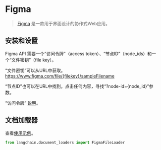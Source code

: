 # Figma
>[Figma](https://www.figma.com/) 是一款用于界面设计的协作式Web应用。

## 安装和设置

Figma API 需要一个“访问令牌”（access token）、“节点ID”（node_ids）和一个“文件密钥”（file key）。

“文件密钥”可以从URL中获取。https://www.figma.com/file/{filekey}/sampleFilename

“节点ID”也可以在URL中找到。点击任何内容，寻找“?node-id={node_id}”参数。

“访问令牌” [说明](https://help.figma.com/hc/en-us/articles/8085703771159-Manage-personal-access-tokens)。

## 文档加载器

查看[使用示例](/docs/modules/data_connection/document_loaders/integrations/figma.html)。

```python
from langchain.document_loaders import FigmaFileLoader
```
